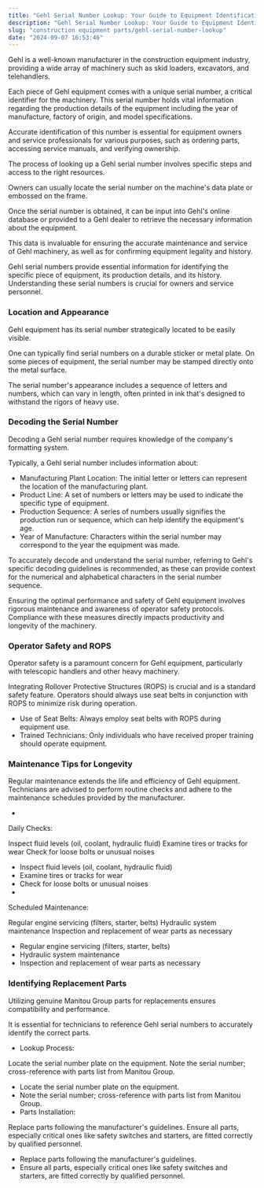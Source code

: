 ```yaml
---
title: "Gehl Serial Number Lookup: Your Guide to Equipment Identification"
description: "Gehl Serial Number Lookup: Your Guide to Equipment Identification"
slug: "construction equipment parts/gehl-serial-number-lookup"
date: "2024-09-07 16:53:46"
---
```


Gehl is a well-known manufacturer in the construction equipment industry, providing a wide array of machinery such as skid loaders, excavators, and telehandlers. 


Each piece of Gehl equipment comes with a unique serial number, a critical identifier for the machinery. This serial number holds vital information regarding the production details of the equipment including the year of manufacture, factory of origin, and model specifications. 


Accurate identification of this number is essential for equipment owners and service professionals for various purposes, such as ordering parts, accessing service manuals, and verifying ownership.





The process of looking up a Gehl serial number involves specific steps and access to the right resources. 


Owners can usually locate the serial number on the machine's data plate or embossed on the frame. 


Once the serial number is obtained, it can be input into Gehl's online database or provided to a Gehl dealer to retrieve the necessary information about the equipment. 


This data is invaluable for ensuring the accurate maintenance and service of Gehl machinery, as well as for confirming equipment legality and history.





Gehl serial numbers provide essential information for identifying the specific piece of equipment, its production details, and its history. Understanding these serial numbers is crucial for owners and service personnel.


### Location and Appearance


Gehl equipment has its serial number strategically located to be easily visible. 


One can typically find serial numbers on a durable sticker or metal plate. On some pieces of equipment, the serial number may be stamped directly onto the metal surface. 


The serial number's appearance includes a sequence of letters and numbers, which can vary in length, often printed in ink that's designed to withstand the rigors of heavy use.


### Decoding the Serial Number


Decoding a Gehl serial number requires knowledge of the company's formatting system. 


Typically, a Gehl serial number includes information about:


- Manufacturing Plant Location: The initial letter or letters can represent the location of the manufacturing plant.
- Product Line: A set of numbers or letters may be used to indicate the specific type of equipment.
- Production Sequence: A series of numbers usually signifies the production run or sequence, which can help identify the equipment's age.
- Year of Manufacture: Characters within the serial number may correspond to the year the equipment was made.


To accurately decode and understand the serial number, referring to Gehl's specific decoding guidelines is recommended, as these can provide context for the numerical and alphabetical characters in the serial number sequence.





Ensuring the optimal performance and safety of Gehl equipment involves rigorous maintenance and awareness of operator safety protocols. Compliance with these measures directly impacts productivity and longevity of the machinery.


### Operator Safety and ROPS


Operator safety is a paramount concern for Gehl equipment, particularly with telescopic handlers and other heavy machinery. 


Integrating Rollover Protective Structures (ROPS) is crucial and is a standard safety feature. Operators should always use seat belts in conjunction with ROPS to minimize risk during operation.


- Use of Seat Belts: Always employ seat belts with ROPS during equipment use.
- Trained Technicians: Only individuals who have received proper training should operate equipment.


### Maintenance Tips for Longevity


Regular maintenance extends the life and efficiency of Gehl equipment. Technicians are advised to perform routine checks and adhere to the maintenance schedules provided by the manufacturer.


- 

Daily Checks:


Inspect fluid levels (oil, coolant, hydraulic fluid)
Examine tires or tracks for wear
Check for loose bolts or unusual noises


- Inspect fluid levels (oil, coolant, hydraulic fluid)
- Examine tires or tracks for wear
- Check for loose bolts or unusual noises
- 

Scheduled Maintenance:


Regular engine servicing (filters, starter, belts)
Hydraulic system maintenance
Inspection and replacement of wear parts as necessary


- Regular engine servicing (filters, starter, belts)
- Hydraulic system maintenance
- Inspection and replacement of wear parts as necessary


### Identifying Replacement Parts


Utilizing genuine Manitou Group parts for replacements ensures compatibility and performance. 


It is essential for technicians to reference Gehl serial numbers to accurately identify the correct parts.


- Lookup Process:

Locate the serial number plate on the equipment.
Note the serial number; cross-reference with parts list from Manitou Group.


- Locate the serial number plate on the equipment.
- Note the serial number; cross-reference with parts list from Manitou Group.
- Parts Installation:

Replace parts following the manufacturer's guidelines.
Ensure all parts, especially critical ones like safety switches and starters, are fitted correctly by qualified personnel.


- Replace parts following the manufacturer's guidelines.
- Ensure all parts, especially critical ones like safety switches and starters, are fitted correctly by qualified personnel.
